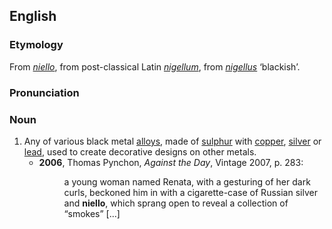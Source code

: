 ==English==
===Etymology===
From {{It.}} ''[[#Italian|niello]]'', from post-classical Latin ''[[nigellum]]'', from {{L.}} ''[[nigellus]]'' ‘blackish’.

===Pronunciation===
{{IPA|/nɪˈɛləʊ/}}

===Noun===
{{en-noun|-}}

# Any of various black metal [[alloys]], made of [[sulphur]] with [[copper]], [[silver]] or [[lead]], used to create decorative designs on other metals.
#*'''2006''', Thomas Pynchon, ''Against the Day'', Vintage 2007, p. 283:
#*:a young woman named Renata, with a gesturing of her dark curls, beckoned him in with a cigarette-case of Russian silver and '''niello''', which sprang open to reveal a collection of “smokes” [...]